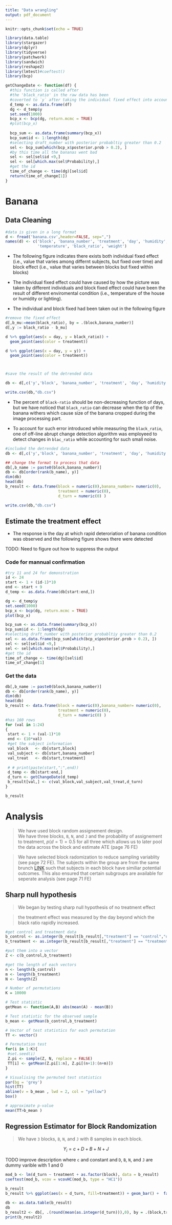 ```yaml
---
title: "Data wrangling"
output: pdf_document
---
```


```r
knitr::opts_chunk$set(echo = TRUE)
```

  
```r
library(data.table)
library(stargazer)
library(dplyr)
library(tidyverse)
library(patchwork)
library(sandwich)
library(reshape2)
library(lmtest)#coeftest()
library(bcp)
```

```r
getChangeDate <- function(df) {
  #this function is called after 
  #the 'black_ratio' in the raw data has been
  #coverted to `y` after taking the individual fixed effect into account
  d_temp <- as.data.frame(df)
  dg <- d_temp$y
  set.seed(1000)
  bcp_x <- bcp(dg, return.mcmc = TRUE)
  #plot(bcp_x)
  
  bcp_sum <- as.data.frame(summary(bcp_x))
  bcp_sum$id <- 1:length(dg)
  #selecting draft_number with posterior probabltiy greater than 0.2
  sel <- bcp_sum[which(bcp_x$posterior.prob > 0.2), ]
  #by this time all the bananas went bad
  sel <- sel[sel$id <9,]
  sel <- sel[which.max(sel$Probability),]
  #get the id
  time_of_change <- time(dg)[sel$id]
  return(time_of_change[1])
}
```

# Banana

## Data Cleaning

```r
#data is given in a long format
d <- fread('banana.csv',header=FALSE, sep=",")
names(d) <- c('block', 'banana_number', 'treatment', 'day', 'humidity', 
              'temperature', 'black_ratio', 'weight')

```

- The following figure indicates there exists both individual fixed effect (i.e., value that varies among differnt subjects, but fixed over time) and block effect (i.e., value that varies between
blocks but fixed within blocks)

- The individual fixed effect could have caused by how the picture was taken by
different individuals and block fixed effect could have been the result of different
enviromental condition (i.e., temperature of the house or humidity or lighting).

- The individual and block fixed had been taken out in the following figure

```r
#remove the fixed effect
d[,b_mu:=mean(black_ratio), by = .(block,banana_number)]
d[,y := black_ratio - b_mu]

d %>% ggplot(aes(x = day, y = black_ratio)) + 
  geom_point(aes(color = treatment)) 

d %>% ggplot(aes(x = day, y = y)) + 
  geom_point(aes(color = treatment)) 



#save the result of the detrended data

db <- d[,c('y','block', 'banana_number', 'treatment', 'day', 'humidity', 'temperature','black_ratio','weight')]

write.csv(db,"db.csv")
```

- The percent of `black-ratio` should be non-decreasing function of days, but
we have noticed that `black_ratio` can decrease when the tip of the banana withers
which cause size of the banana cropped during the image processing part.

- To account for such error introduced while measuring the `black_ratio`, one of 
off-line abrupt change detection algorithm was employeed to detect changes in 
`blac_ratio` while accounting for such small noise. 

```r
#included the detrended data 
db <- d[,c('y','block', 'banana_number', 'treatment', 'day', 'humidity', 'temperature','black_ratio','weight')]

## change the format to process that data
db[,b_name := paste0(block,banana_number)]
db <- db[order(rank(b_name), y)]
dim(db)
head(db)
b_result <- data.frame(block = numeric(0),banana_number= numeric(0),
                       treatment = numeric(0),
                       d_turn = numeric(0) )

write.csv(db,"db.csv")

```


## Estimate the treatment effect

- The response is the day at which rapid deteroriation of banana condition was
observed and the following figure shows there were detected 

TODO: Need to figure out how to suppress the output

### Code for mannual confirmation

```r
#try 11 and 24 for demonstration
id <- 24
start <- 1 + (id-1)*10
end <- start + 9
d_temp <- as.data.frame(db[start:end,])

dg <- d_temp$y
set.seed(1000)
bcp_x <- bcp(dg, return.mcmc = TRUE)
plot(bcp_x)

bcp_sum <- as.data.frame(summary(bcp_x))
bcp_sum$id <- 1:length(dg)
#selecting draft_number with posterior probabltiy greater than 0.2
sel <- as.data.frame(bcp_sum[which(bcp_x$posterior.prob > 0.2), ])
sel <- sel[sel$id <9,]
sel <- sel[which.max(sel$Probability),]
#get the id
time_of_change <- time(dg)[sel$id]
time_of_change[1]
```

### Get the data

```r
db[,b_name := paste0(block,banana_number)]
db <- db[order(rank(b_name), y)]
dim(db)
head(db)
b_result <- data.frame(block = numeric(0),banana_number= numeric(0),
                       treatment = numeric(0),
                       d_turn = numeric(0) )
#has 160 rows
for (val in 1:24)
{
 start <- 1 + (val-1)*10
 end <- (10*val)
 #get the subject information
 val_block   <- db[start,block]
 val_subject <- db[start,banana_number]
 val_treat   <- db[start,treatment]
 
 # # print(paste(start,":",end))
 d_temp <- db[start:end,]
 d_turn <- getChangeDate(d_temp)
 b_result[val,] <- c(val_block,val_subject,val_treat,d_turn)
}

b_result
```

# Analysis

> We have used block random assignement design.  
> We have three blocks, `B`, `N`, and `J` and the probability of assignement
to treatment, $p(d=1)=0.5$ for all three which allows us to later pool the data
across the block and estimate ATE (page 76 FE)

> We have selected block radomization to reduce sampling variablity (see page 72 FE).
The subjects within the group are from the same brunch [LINK](https://kids.wng.org/node/3586)
such that subjects in each block have similiar potential outcomes.  This also ensured
that certain subgroups are available for seperate analysis (see page 71 FE)

## Sharp null hypothesis

> We began by testing sharp null hypothesis of no treatment effect

> the treatment effect was measured by the day beyond which the black ratio
rapidly increased. 

```r
#get control and treatment data
b_control <- as.integer(b_result[b_result[,"treatment"] == "control","d_turn"])
b_treatment <- as.integer(b_result[b_result[,"treatment"] == "treatment","d_turn"])

#put them into a vector
Z <- c(b_control,b_treatment)

#get the length of each vectors
n <- length(b_control)
m <- length(b_treatment)
N <- length(Z)

# Number of permutations
K = 10000

# Test statistic
getMean <- function(A,B) abs(mean(A) - mean(B))

# Test statistic for the observed sample
b_mean <- getMean(b_control,b_treatment)

# Vector of test statistics for each permutation
TT <- vector()

# Permutation test
for(i in 1:K){
 #set.seed(i)
 Z.pi <- sample(Z, N, replace = FALSE)
 TT[i] <- getMean(Z.pi[1:n], Z.pi[(n+1):(n+m)])
}

# Visualising the permuted test statistics
par(bg = 'grey')
hist(TT)
abline(v = b_mean , lwd = 2, col = "yellow")
box()

# approximate p-value
mean(TT>b_mean )
```

## Regression Estimator for Block Randomization

> We have `3` blocks, `B`, `N`, and `J` with 8 samples in each block.

$$Y_i = c + D + B + N + J$$

TODO improve description
where `c` and constant and `D`, `B`, `N`, and `J` are dummy varible with 1 and 0

```r
mod_b <- lm(d_turn ~ treatment + as.factor(block), data = b_result)
coeftest(mod_b, vcov = vcovHC(mod_b, type = "HC1"))
```

```r
b_result
b_result %>% ggplot(aes(x = d_turn, fill=treatment)) + geom_bar() +  facet_wrap(~block,ncol = 1)
```

```r
db <- as.data.table(b_result)
db
b_result2 <- db[, .(round(mean(as.integer(d_turn))),0), by = .(block,treatment)][,1:3]
print(b_result2)
```


